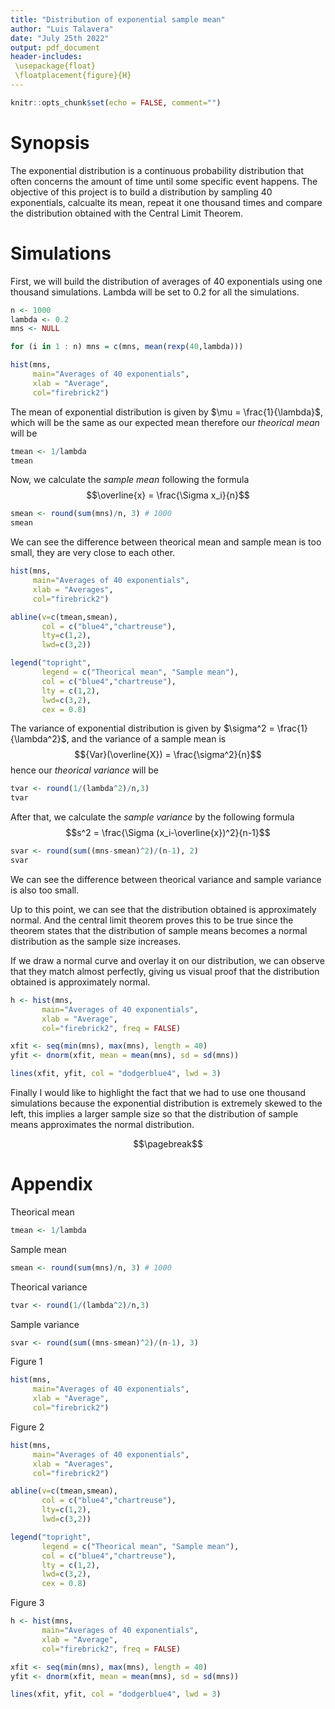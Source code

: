 ---
title: "Distribution of exponential sample mean"
author: "Luis Talavera"
date: "July 25th 2022"
output: pdf_document
header-includes:
 \usepackage{float}
 \floatplacement{figure}{H}
---

```{r setup, include=FALSE}
knitr::opts_chunk$set(echo = FALSE, comment="")
```

# Synopsis
The exponential distribution is a continuous probability distribution that often concerns the amount of
time until some specific event happens. The objective of this project is to build a distribution by sampling 40 exponentials, calcualte its mean, repeat it one thousand times and compare the
distribution obtained with the Central Limit Theorem.

# Simulations
First, we will build the distribution of averages of 40 exponentials using one thousand simulations. Lambda will be set to 0.2 for all the simulations.

```{r simulations}
n <- 1000
lambda <- 0.2
mns <- NULL

for (i in 1 : n) mns = c(mns, mean(rexp(40,lambda)))
```

```{r, fig.height=3.5,fig.width=5.5, echo=FALSE, fig.cap="Distribution of exponential sample mean",fig.pos="H"}
hist(mns, 
     main="Averages of 40 exponentials", 
     xlab = "Average",
     col="firebrick2")
```

The mean of exponential distribution is given by $\mu = \frac{1}{\lambda}$, which will be the same as
our expected mean therefore our *theorical mean*
will be
```{r}
tmean <- 1/lambda
tmean
```


Now, we calculate the *sample mean* following the formula $$\overline{x} = \frac{\Sigma x_i}{n}$$
```{r}
smean <- round(sum(mns)/n, 3) # 1000
smean
```

We can see the difference between theorical mean and sample mean is too small, they are very close to each other.

```{r, echo=FALSE, fig.height=3.5,fig.width=5.5, fig.cap="Figure 2. Theorical mean vs sample mean",fig.pos="H"}
hist(mns, 
     main="Averages of 40 exponentials", 
     xlab = "Averages",
     col="firebrick2")

abline(v=c(tmean,smean), 
       col = c("blue4","chartreuse"), 
       lty=c(1,2), 
       lwd=c(3,2))

legend("topright", 
       legend = c("Theorical mean", "Sample mean"), 
       col = c("blue4","chartreuse"),
       lty = c(1,2),
       lwd=c(3,2),
       cex = 0.8)
```

The variance of exponential distribution is given by $\sigma^2 = \frac{1}{\lambda^2}$, and the variance of a sample mean is $${Var}(\overline{X}) = \frac{\sigma^2}{n}$$ hence our *theorical variance*
will be
```{r}
tvar <- round(1/(lambda^2)/n,3)
tvar
```


After that, we calculate the *sample variance* by the following formula $$s^2 = \frac{\Sigma (x_i-\overline{x})^2}{n-1}$$
```{r}
svar <- round(sum((mns-smean)^2)/(n-1), 2)
svar
```

We can see the difference between theorical variance and sample variance is also too small.

Up to this point, we can see that the distribution obtained is approximately normal. And the central 
limit theorem proves this to be true since the theorem states that the distribution of sample means 
becomes a normal distribution as the sample size increases.

If we draw a normal curve and overlay it on our distribution, we can observe that they match almost perfectly, giving us visual proof that the distribution obtained is approximately normal.

```{r, fig.cap="Figure 3. Normal curve over histogram", fig.pos="H"}
h <- hist(mns, 
       main="Averages of 40 exponentials", 
       xlab = "Average",
       col="firebrick2", freq = FALSE)

xfit <- seq(min(mns), max(mns), length = 40) 
yfit <- dnorm(xfit, mean = mean(mns), sd = sd(mns)) 

lines(xfit, yfit, col = "dodgerblue4", lwd = 3)
```

Finally I would like to highlight the fact that we had to use one thousand simulations because the exponential distribution is extremely skewed to the left, this implies a larger sample size so that the distribution of sample means approximates the normal distribution.

$$\pagebreak$$

# Appendix
Theorical mean
```{r, echo = TRUE}
tmean <- 1/lambda
```

Sample mean
```{r, echo=TRUE}
smean <- round(sum(mns)/n, 3) # 1000
```

Theorical variance
```{r, echo=TRUE}
tvar <- round(1/(lambda^2)/n,3)
```

Sample variance
```{r, echo = TRUE}
svar <- round(sum((mns-smean)^2)/(n-1), 3)
```
Figure 1
```{r, fig.height=3.5,fig.width=5.5, fig.show="hide", echo=TRUE}
hist(mns, 
     main="Averages of 40 exponentials", 
     xlab = "Average",
     col="firebrick2")
```

Figure 2
```{r , fig.height=3.5,fig.width=5.5, fig.show="hide", echo=TRUE}
hist(mns, 
     main="Averages of 40 exponentials", 
     xlab = "Averages",
     col="firebrick2")

abline(v=c(tmean,smean), 
       col = c("blue4","chartreuse"), 
       lty=c(1,2), 
       lwd=c(3,2))

legend("topright", 
       legend = c("Theorical mean", "Sample mean"), 
       col = c("blue4","chartreuse"),
       lty = c(1,2),
       lwd=c(3,2),
       cex = 0.8)
```

Figure 3
```{r, fig.show="hide", echo = TRUE}
h <- hist(mns, 
       main="Averages of 40 exponentials", 
       xlab = "Average",
       col="firebrick2", freq = FALSE)

xfit <- seq(min(mns), max(mns), length = 40) 
yfit <- dnorm(xfit, mean = mean(mns), sd = sd(mns)) 

lines(xfit, yfit, col = "dodgerblue4", lwd = 3)
```

